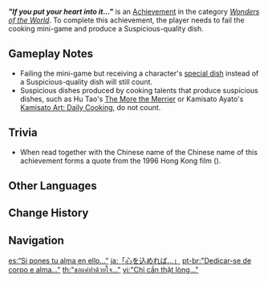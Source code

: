 {{Achievement Infobox
|id           = 81017
|order id     = 1017
|category     = Wonders of the World
|description  = Cook 1 suspicious-tasting dish.
|requirements = Fail the cooking mini-game and produce a Suspicious-quality dish.
|primogems    = 5
|tracking     = 
|hidden       = 1
|topic        = Cooking
|tier         = 
|tiers_total  = 
|prev         = 
|next         = "...Anyone can be a gourmet."
|type         = Exploration
}}
'''''"If you put your heart into it..."''''' is an [[Achievement]] in the category ''[[Wonders of the World]]''. To complete this achievement, the player needs to fail the cooking mini-game and produce a Suspicious-quality dish.

==Gameplay Notes==
* Failing the mini-game but receiving a character's [[Food#List of Special Dishes|special dish]] instead of a Suspicious-quality dish will still count.
* Suspicious dishes produced by cooking talents that produce suspicious dishes, such as Hu Tao's [[The More the Merrier]] or Kamisato Ayato's [[Kamisato Art: Daily Cooking]], do not count.

==Trivia==
*When read together with the Chinese name of {{LL|"...Anyone can be a gourmet."|,}} the Chinese name of this achievement forms a quote from the 1996 Hong Kong film {{w|The God of Cookery}} ({{zh|食神|rm=Shí Shén|lit=Food God}}).
<!--
==Video Guides==
{{EVT
|video1   = 
|caption1 = 
}}
-->
==Other Languages==
{{Other Languages
|en      = "If you put your heart into it..."
|zhs     = 「只要用心…」
|zhs_rm  = "Zhǐyào Yòngxīn..."
|zht     = 「只要用心…」
|zht_rm  = "Zhǐyào Yòngxīn..."
|zh_tl   = "As long as one is diligent..."
|ja      = 「心を込めれば…」
|ja_rm   = "Kokoro wo Komereba..."
|ja_tl   = 
|ko      = 「최선을 다한다면…」
|ko_rm   = "Choeseon-eul Dahandamyeon..."
|ko_tl   = "If you do your best..."
|es      = “Si pones tu alma en ello...”
|es_tl   = "If you put your soul into it..."
|fr      = Avec un peu d'amour...
|fr_tl   = With a little love...
|ru      = «Если отнестись со всей душой...»
|ru_tl   = "If you put your whole soul..."
|th      = "ขอแค่ทำด้วยใจ..."
|th_rm   = "Kho Khae Tham Duai Chai..."
|th_tl   = "If you put your heart into it..."
|vi      = "Chỉ cần thật lòng..."
|vi_tl   = 
|de      = „Sei mit Leib und Seele dabei!“
|de_tl   = "Be there with body and soul!"
|id      = "Asalkan bersungguh-sungguh..."
|id_tl   = "As long as you're serious..."
|pt      = "Dedicar-se de corpo e alma..."
|pt_tl   = "Dedicate yourself with body and soul..."
|tr      = "Buna yüreğini veren herkes..."
|tr_tl   = "Everyone who puts their heart into this..."
|it      = Se ci metti il cuore...
|it_tl   = If you put your heart into it...
}}

==Change History==
{{Change History|1.0}}
<!--
==References==
{{Reflist}}
-->
==Navigation==
{{Achievement Navbox|Wonders of the World|Exploration}}

[[es:“Si pones tu alma en ello...”]]
[[ja:「心を込めれば…」]]
[[pt-br:"Dedicar-se de corpo e alma..."]]
[[th:"ขอแค่ทำด้วยใจ..."]]
[[vi:"Chỉ cần thật lòng..."]]